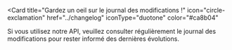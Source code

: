 <Card
  title="Gardez un oeil sur le journal des modifications !"
  icon="circle-exclamation"
  href="../changelog"
  iconType="duotone"
  color="#ca8b04"
>
  Si vous utilisez notre API, veuillez consulter régulièrement le journal des
  modifications pour rester informé des dernières évolutions.
</Card>
